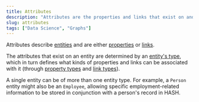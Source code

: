 ```yaml
---
title: Attributes
description: "Attributes are the properties and links that exist on and describe an entity."
slug: attributes
tags: ["Data Science", "Graphs"]
---
```


Attributes describe [entities](/glossary/entities) and are either [properties](/glossary/properties) or [links](/glossary/links).

The attributes that exist on an entity are determined by an [entity's type](/glossary/entity-types), which in turn defines what kinds of properties and links can be associated with it (through [property types](/glossary/property-types) and [link types](/glossary/link-types)).

A single entity can be of more than one entity type. For example, a `Person` entity might also be an `Employee`, allowing specific employment-related information to be stored in conjunction with a person's record in HASH.
